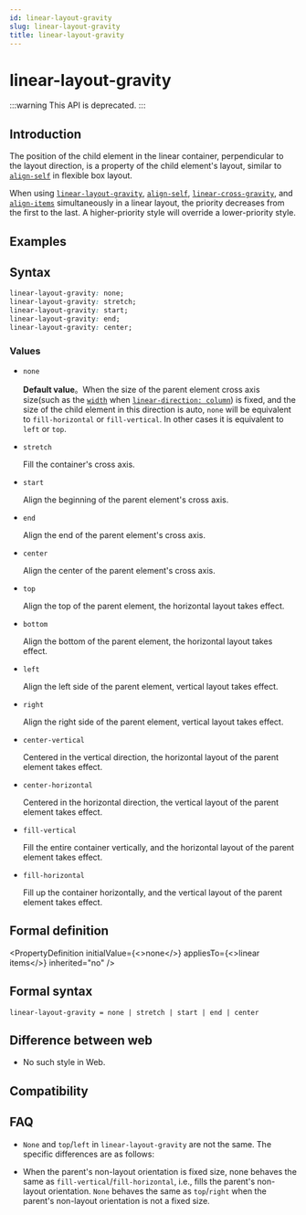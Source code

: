```yaml
---
id: linear-layout-gravity
slug: linear-layout-gravity
title: linear-layout-gravity
---
```



# <Deprecated /> linear-layout-gravity

:::warning
This API is deprecated.
:::

## Introduction

The position of the child element in the linear container, perpendicular to the layout direction, is a property of the child element's layout, similar to [`align-self`](./align-self.mdx) in flexible box layout.

When using [`linear-layout-gravity`](./linear-layout-gravity.mdx), [`align-self`](./align-self.mdx), [`linear-cross-gravity`](./linear-cross-gravity.mdx), and [`align-items`](./align-items.mdx) simultaneously in a linear layout, the priority decreases from the first to the last. A higher-priority style will override a lower-priority style.

## Examples


<Go
  example="css-api"
  defaultFile="src/linear-layout-gravity/App.tsx"
  img="https://lf-lynx.tiktok-cdns.com/obj/lynx-artifacts-oss-sg/lynx-website/assets/doc/css/linear-layout-gravity.png"
  defaultEntryFile="dist/linear-layout-gravity.lynx.bundle"
  entry="src/linear-layout-gravity"
/>

## Syntax

```css
linear-layout-gravity: none;
linear-layout-gravity: stretch;
linear-layout-gravity: start;
linear-layout-gravity: end;
linear-layout-gravity: center;
```

### Values

- `none`

  **Default value**。When the size of the parent element cross axis size(such as the [`width`](./width) when [`linear-direction: column`](./linear-direction)) is fixed, and the size of the child element in this direction is auto, `none` will be equivalent to `fill-horizontal` or `fill-vertical`. In other cases it is equivalent to `left` or `top`.

- `stretch`

  Fill the container's cross axis.

- `start`

  Align the beginning of the parent element's cross axis.

- `end`

  Align the end of the parent element's cross axis.

- `center`

  Align the center of the parent element's cross axis.

- `top` <Deprecated/>

  Align the top of the parent element, the horizontal layout takes effect.

- `bottom` <Deprecated/>

  Align the bottom of the parent element, the horizontal layout takes effect.

- `left` <Deprecated/>

  Align the left side of the parent element, vertical layout takes effect.

- `right` <Deprecated/>

  Align the right side of the parent element, vertical layout takes effect.

- `center-vertical` <Deprecated/>

  Centered in the vertical direction, the horizontal layout of the parent element takes effect.

- `center-horizontal` <Deprecated/>

  Centered in the horizontal direction, the vertical layout of the parent element takes effect.

- `fill-vertical` <Deprecated/>

  Fill the entire container vertically, and the horizontal layout of the parent element takes effect.

- `fill-horizontal` <Deprecated/>

  Fill up the container horizontally, and the vertical layout of the parent element takes effect.

## Formal definition


<PropertyDefinition
  initialValue={<>none</>}
  appliesTo={<>linear items</>}
  inherited="no"
/>

## Formal syntax

```
linear-layout-gravity = none | stretch | start | end | center
```

## Difference between web

- No such style in Web.

## Compatibility


<LegacyCompatTable metadata="css/properties/linear-layout-gravity" />

## FAQ

- `None` and `top`/`left` in `linear-layout-gravity` are not the same. The specific differences are as follows:

- When the parent's non-layout orientation is fixed size, none behaves the same as `fill-vertical`/`fill-horizontal`, i.e., fills the parent's non-layout orientation.
  `None` behaves the same as `top`/`right` when the parent's non-layout orientation is not a fixed size.
